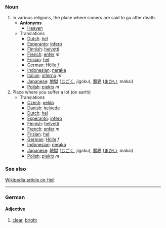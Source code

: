 ===Noun===
#In various religions, the place where sinners are said to go after death.
#*'''Antonyms'''
#**[[Heaven]]
#*Translations
#**[[Dutch]]: [[hel]]
#**[[Esperanto]]: [[infero]]
#**[[Finnish]]: [[helvetti]]
#**[[French]]: [[enfer]] ''m''
#**[[Frisian]]: [[hel]]
#**[[German]]: [[Hölle]] ''f''
#**[[Indonesian]]: [[neraka]]
#**[[Italian]]: [[inferno]] ''m''
#**[[Japanese]]: [[地獄]] ([[じごく]], jigoku), [[魔界]] ([[まかい]], makai)
#**[[Polish]]: [[piekło]] ''m''
#Place where you suffer a lot (on earth)
#*Translations
#**[[Czech]]: [[peklo]]
#**[[Danish]]: [[helvede]]
#**[[Dutch]]: [[hel]]
#**[[Esperanto]]: [[infero]]
#**[[Finnish]]: [[helvetti]]
#**[[French]]: [[enfer]] ''m''
#**[[Frisian]]: [[hel]]
#**[[German]]: [[Hölle]] ''f''
#**[[Indonesian]]: [[neraka]]
#**[[Japanese]]: [[地獄]] ([[じごく]], jigoku), [[魔界]] ([[まかい]], makai)
#**[[Polish]]: [[piekło]] ''m''

===See also===
[http://en2.wikipedia.org/wiki/Hell Wikipedia article on Hell]
----

===German===
====Adjective====
#[[clear]], [[bright]]